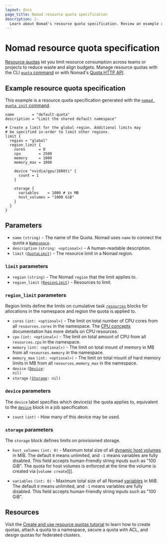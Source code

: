 ```yaml
---
layout: docs
page_title: Nomad resource quota specification
description: |-
  Learn about Nomad's resource quota specification. Review an example resource quota specification. Configure resources, regions, devices, and storage options.
---
```


# Nomad resource quota specification

[Resource quotas][] let you limit resource consumption across teams or
projects to reduce waste and align budgets. Manage resource quotas with the CLI [`quota` command][quota] or with Nomad's [Quota HTTP API][].

<EnterpriseAlert product="nomad" />

## Example resource quota specification

This example is a resource quota specification generated with the [`nomad quota init` command][init].

```hcl
name        = "default-quota"
description = "Limit the shared default namespace"

# Create a limit for the global region. Additional limits may
# be specified in-order to limit other regions.
limit {
  region = "global"
  region_limit {
    cores      = 0
    cpu        = 2500
    memory     = 1000
    memory_max = 1000

    device "nvidia/gpu/1080ti" {
      count = 1
    }

    storage {
      variables    = 1000 # in MB
      host_volumes = "1000 GiB"
    }
  }
}
```

## Parameters

- `name` `(string)` - The name of the Quota. Nomad uses `name` to connect the
quota a [`Namespace`][].
- `description` `(string: <optional>)` - A human-readable description.
- `limit` <code>([QuotaLimit](#limit-parameters))</code> - The resource limit
in a Nomad region.

### `limit` parameters

- `region` `(string)` - The Nomad `region` that the limit applies to.
- `region_limit` <code>([RegionLimit](#region_limit-parameters))</code> -
Resources to limit.

### `region_limit` parameters

Region limits define the limits on cumulative task [`resources`][] blocks for
allocations in the namespace and region the quota is applied to.

- `cores` `(int: <optional>)` - The limit on total number of CPU cores from all
`resources.cores` in the namespace. The [CPU concepts][] documentation
has more details on CPU resources.
- `cpu` `(int: <optional>)` - The limit on total amount of CPU from all
`resources.cpu` in the namespace.
- `memory` `(int: <optional>)` - The limit on total mount of memory in MB from
all `resources.memory` in the namespace.
- `memory_max` `(int: <optional>)` - The limit on total mount of hard memory
limits in MB from all `resources.memory_max` in the namespace.
- `device` <code>([Device](#device-parameters): nil)</code>
- `storage` <code>([Storage](#storage-parameters): nil)</code>

### `device` parameters

The `device` label specifies which device(s) the quota applies to,
equivalent to the [`device`][] block in a job specification.

- `count` `(int)` - How many of this device may be used.

### `storage` parameters

The `storage` block defines limits on provisioned storage.

- `host_volumes` `(int: 0)` - Maximum total size of all [dynamic host volumes][]
  in MiB. The default `0` means unlimited, and `-1` means variables are fully
  disabled. This field accepts human-friendly string inputs such as "100
  GiB". The quota for host volumes is enforced at the time the volume is created
  via [`volume create`][].

- `variables` `(int: 0)` - Maximum total size of all Nomad [variables][] in
  MiB. The default `0` means unlimited, and `-1` means variables are fully
  disabled. This field accepts human-friendly string inputs such as "100 GiB".

## Resources

Visit the [Create and use resource quotas tutorial][tutorial] to learn how to
create quotas, attach a quota to a namespace, secure a quota with ACL, and
design quotas for federated clusters.


[Resource Quotas]: /nomad/docs/enterprise#resource-quotas
[quota]: /nomad/commands/quota
[Quota HTTP API]: /nomad/api-docs/quotas
[tutorial]: /nomad/tutorials/governance-and-policy/quotas
[`Namespace`]: /nomad/docs/other-specifications/namespace
[variables]: /nomad/docs/concepts/variables
[`resources`]: /nomad/docs/job-specification/resources
[CPU concepts]: /nomad/docs/concepts/cpu
[`device`]: /nomad/docs/job-specification/device#device-parameters
[dynamic host volumes]: /nomad/docs/other-specifications/volume/host
[init]: /nomad/commands/quota/init
